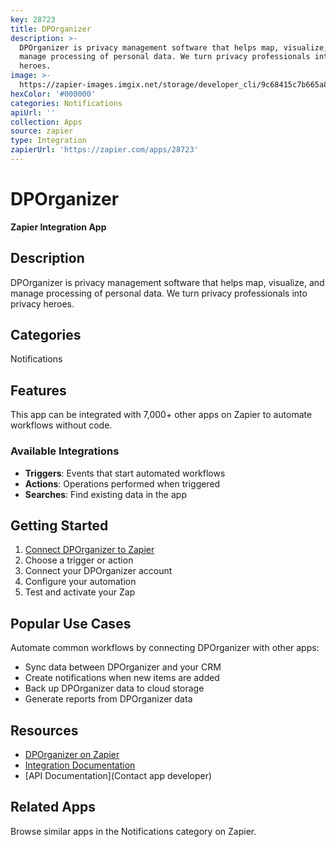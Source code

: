 ```yaml
---
key: 28723
title: DPOrganizer
description: >-
  DPOrganizer is privacy management software that helps map, visualize, and
  manage processing of personal data. We turn privacy professionals into privacy
  heroes.
image: >-
  https://zapier-images.imgix.net/storage/developer_cli/9c68415c7b665a839ece6b7704e21de9.png?auto=format%2Ccompress&ixlib=python-3.0.0&q=50
hexColor: '#000000'
categories: Notifications
apiUrl: ''
collection: Apps
source: zapier
type: Integration
zapierUrl: 'https://zapier.com/apps/28723'
---
```

# DPOrganizer

**Zapier Integration App**

## Description

DPOrganizer is privacy management software that helps map, visualize, and manage processing of personal data. We turn privacy professionals into privacy heroes.

## Categories

Notifications

## Features

This app can be integrated with 7,000+ other apps on Zapier to automate workflows without code.

### Available Integrations

- **Triggers**: Events that start automated workflows
- **Actions**: Operations performed when triggered
- **Searches**: Find existing data in the app

## Getting Started

1. [Connect DPOrganizer to Zapier](https://zapier.com/apps/28723)
2. Choose a trigger or action
3. Connect your DPOrganizer account
4. Configure your automation
5. Test and activate your Zap

## Popular Use Cases

Automate common workflows by connecting DPOrganizer with other apps:

- Sync data between DPOrganizer and your CRM
- Create notifications when new items are added
- Back up DPOrganizer data to cloud storage
- Generate reports from DPOrganizer data

## Resources

- [DPOrganizer on Zapier](https://zapier.com/apps/28723)
- [Integration Documentation](https://zapier.com/apps/28723/integrations)
- [API Documentation](Contact app developer)

## Related Apps

Browse similar apps in the Notifications category on Zapier.
